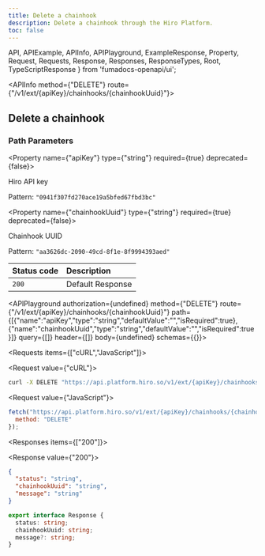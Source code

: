 ```yaml
---
title: Delete a chainhook
description: Delete a chainhook through the Hiro Platform.
toc: false
---
```


  API,
  APIExample,
  APIInfo,
  APIPlayground,
  ExampleResponse,
  Property,
  Request,
  Requests,
  Response,
  Responses,
  ResponseTypes,
  Root,
  TypeScriptResponse
} from 'fumadocs-openapi/ui';

<Root baseUrl="https://api.platform.hiro.so">

<API>

<APIInfo method={"DELETE"} route={"/v1/ext/{apiKey}/chainhooks/{chainhookUuid}"}>

## Delete a chainhook

### Path Parameters

<Property name={"apiKey"} type={"string"} required={true} deprecated={false}>

Hiro API key

<span>Pattern: `"0941f307fd270ace19a5bfed67fbd3bc"`</span>

</Property>

<Property name={"chainhookUuid"} type={"string"} required={true} deprecated={false}>

Chainhook UUID

<span>Pattern: `"aa3626dc-2090-49cd-8f1e-8f9994393aed"`</span>

</Property>

| Status code | Description |
| :----------- | :----------- |
| `200` | Default Response |

<APIPlayground authorization={undefined} method={"DELETE"} route={"/v1/ext/{apiKey}/chainhooks/{chainhookUuid}"} path={[{"name":"apiKey","type":"string","defaultValue":"","isRequired":true},{"name":"chainhookUuid","type":"string","defaultValue":"","isRequired":true}]} query={[]} header={[]} body={undefined} schemas={{}}>

</APIPlayground>

</APIInfo>

<APIExample>

<Requests items={["cURL","JavaScript"]}>

<Request value={"cURL"}>

```bash
curl -X DELETE "https://api.platform.hiro.so/v1/ext/{apiKey}/chainhooks/{chainhookUuid}"
```

</Request>

<Request value={"JavaScript"}>

```js
fetch("https://api.platform.hiro.so/v1/ext/{apiKey}/chainhooks/{chainhookUuid}", {
  method: "DELETE"
});
```

</Request>

</Requests>

<Responses items={["200"]}>

<Response value={"200"}>

<ResponseTypes>

<ExampleResponse>

```json
{
  "status": "string",
  "chainhookUuid": "string",
  "message": "string"
}
```

</ExampleResponse>

<TypeScriptResponse>

```ts
export interface Response {
  status: string;
  chainhookUuid: string;
  message?: string;
}
```

</TypeScriptResponse>

</ResponseTypes>

</Response>

</Responses>

</APIExample>

</API>

</Root>
